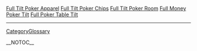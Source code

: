 
<a href=" http://tomcochrane.com/artwork/video/poker/Full-Tilt-Poker-Apparel.html ">Full Tilt Poker Apparel</a>
<a href=" http://tomcochrane.com/artwork/video/poker/Full-Tilt-Poker-Chips.html ">Full Tilt Poker Chips</a>
<a href=" http://tomcochrane.com/artwork/video/poker/Full-Tilt-Poker-Room.html ">Full Tilt Poker Room</a>
<a href=" http://tomcochrane.com/artwork/video/poker/Full-Money-Poker-Tilt.html ">Full Money Poker Tilt</a>
<a href=" http://tomcochrane.com/artwork/video/poker/Full-Poker-Table-Tilt.html ">Full Poker Table Tilt</a>
----
[[CategoryGlossary]]

__NOTOC__